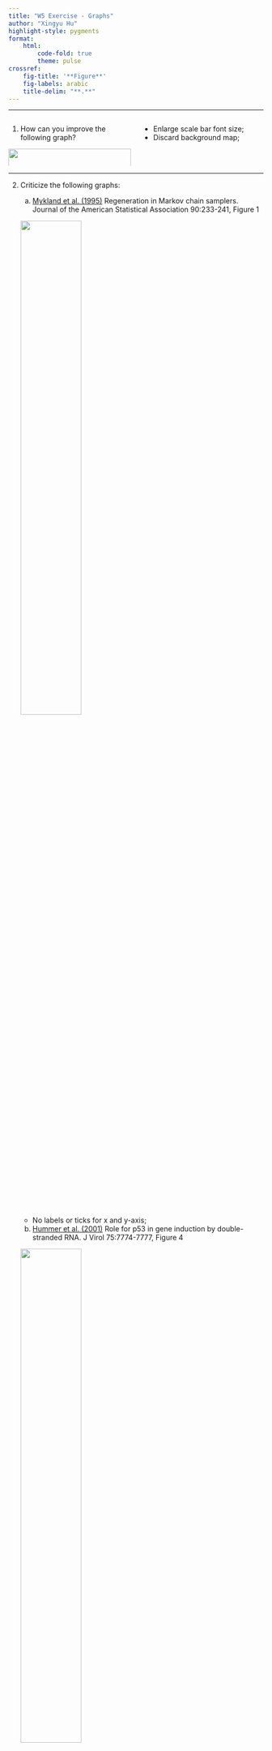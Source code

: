 ```yaml
---
title: "W5 Exercise - Graphs"
author: "Xingyu Hu"
highlight-style: pygments
format: 
    html:
        code-fold: true
        theme: pulse
crossref: 
    fig-title: '**Figure**'
    fig-labels: arabic
    title-delim: "**.**"
---
```


---

::: columns
::: {.column width="50%"}

1.  How can you improve the following graph?

![](../graph/w5map.png){#fig:1 fig-align="center" width="100%"}

:::
::: {.column width="50%"}

- Enlarge scale bar font size;
- Discard background map;

:::
:::

---

2.  Criticize the following graphs:

    a.  [Mykland et al. (1995)](https://www.jstor.org/stable/2291148) Regeneration in Markov chain samplers. Journal of the American Statistical Association 90:233-241, Figure 1

    ![](../graph/Mykland1995.png){fig-align="center" width="50%"}

    - No labels or ticks for x and y-axis;


    b. [Hummer et al. (2001)](https://www.ncbi.nlm.nih.gov/pmc/articles/PMC115017/) Role for p53 in gene induction by double-stranded RNA. J Virol 75:7774-7777, Figure 4
    
    ![](../graph/Hummer2001.png){fig-align="center" width="50%"}
    
    - No minus error bar;
    - y axis should have `%` sign;
    
    c. [Cawley et al. (2004)](https://www.sciencedirect.com/science/article/pii/S0092867404001278?via%3Dihub) Unbiased mapping of transcription factor binding sites along human chromosomes 21 and 22 points to widespread regulation of noncoding RNAs. Cell 116:499-509, Figure 1
    
    ![](../graph/Cawley2004.png){fig-align="center" width="70%"}

    - No 3D pie chart;

    d. [Jorgenson et al. (2005)](https://www.ncbi.nlm.nih.gov/pmc/articles/PMC1196373/) Ethnicity and human genetic linkage maps. American Journal of Human Genetics 76:276-290, Figure 2
    
    ![](../graph/Jorgenson2005.png){fig-align="center" width="70%"}
    
    - Background color is not suitable;
    - Axis ticks font size is too small
    
---

3. In an aerosol particle size distribution figure, the x-axis label is $D_p(\mu m)$, and the y-axis label is $\frac{\mathrm{d}N}{\mathrm{d}\log D_p}(\mathrm{cm}^{-3})$:

![](../graph/particle_size_dist.png){fig-align="center" width="50%"}

Write the R code for inserting the axis labels into a graph.

```r
#| label: fig-aerosol_particle
#| fig-cap: "Aerosol particle size distribution"

library(ggplot2)
library(latex2exp)

ggplot() +
    geom_blank() +
    theme_bw() +
    labs(y = TeX(r"($\frac{dN}{d\log D_p}$ $(cm^{-3})$)"),
         x = TeX(r"($D_p$ $(\mu m)$)")) 
```

---

4. How do you generate the following layout for `plot(co2)`?

![](../graph/plotco2.png){fig-align="center" width="50%"}


```r
#| warning: false

par(fig=c(0,0.27,0.3,1), new=TRUE)
plot(co2)
par(fig=c(0.3, 1, 0.5, 1),new=TRUE)
plot(co2)
par(fig=c(0,0.55,0,0.5), new=TRUE)
plot(co2)
par(fig=c(0.5,1,0,0.71),new=TRUE)
plot(co2)
mtext("", side=4, outer=TRUE, line=-4)
```

---

5. Insert the graph you created in Exercise 3 into a R markdown document. Give proper numbering and a caption. Cross-refer it in the statement.

Here is the figure @fig-aerosol_particle.











